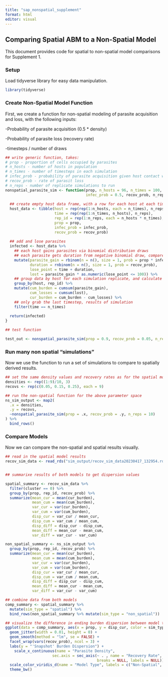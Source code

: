 ```yaml
---
title: "sap_nonspatial_supplement"
format: html
editor: visual
---
```


## Comparing Spatial ABM to a Non-Spatial Model

This document provides code for spatial to non-spatial model comparisons for Supplement 1.

### Setup

Load tidyverse library for easy data manipulation.

```r
library(tidyverse)
```

### Create Non-Spatial Model Function

First, we create a function for non-spatial modeling of parasite acquisition and loss, with the following inputs:

-Probability of parasite acquisition (0.5 \* density)

-Probability of parasite loss (recovery rate)

-timesteps / number of draws

```r
## write generic function, takes:
# prop - proportion of cells occupied by parasites
# n_hosts - number of hosts in population
# n_times - number of timesteps in each simulation
# infec_prob - probability of parasite acquisition given host contact with parasite
# recov_prob - rate of parasit loss
# n_reps - number of replicate simulations to run
nonspatial_parasite_sim <- function(prop, n_hosts = 96, n_times = 100, 
                                    infec_prob = 0.5, recov_prob, n_reps){
  
  ## create empty host data frame, with a row for each host at each timestep for each simulation replicate
  host_data <- tibble(host = rep(rep(1:n_hosts, each = n_times), n_reps),
                      time = rep(rep(1:n_times, n_hosts), n_reps),
                      rep_id = rep(1:n_reps, each = n_hosts * n_times),
                      prop = prop,
                      infec_prob = infec_prob,
                      recov_prob = recov_prob)
  
  ## add and lose parasites
  infected <- host_data %>%
    ## each host gains parasites via binomial distribution draws
    ## each parasite gets duration from negative binomial draw, compare to timesteps for time of loss
    mutate(parasite_gain = rbinom(n = n(), size = 1, prob = prop * infec_prob),
           duration = rnbinom(n = n(), size = 1, prob = recov_prob),
           lose_point = time + duration,
           lost = parasite_gain * as.numeric(lose_point <= 100)) %>%
    ## group data by host for each simulation replicate, and calculate parasite burdens
    group_by(host, rep_id) %>%
    mutate(cum_burden = cumsum(parasite_gain),
           cum_losses = cumsum(lost),
           cur_burden = cum_burden - cum_losses) %>%
    ## only grab the last timestep, results of simulation
    filter(time == n_times)
  
  return(infected)
}

## test function

test_out <- nonspatial_parasite_sim(prop = 0.9, recov_prob = 0.05, n_reps = 10)
```

### Run many non spatial "simulations"

Now we use the function to run a set of simulations to compare to spatially derived results.

```r

## set the same density values and recovery rates as for the spatial model
densities <- rep((1:9)/10, 3)
recovs <- rep(c(0.05, 0.15, 0.25), each = 9)

## run the non-spatial function for the above parameter space
ns_sim_output <- map2(
  .x = densities,
  .y = recovs,
  ~nonspatial_parasite_sim(prop = .x, recov_prob = .y, n_reps = 10)
) %>%
  bind_rows()
```

### Compare Models

Now we can compare the non-spatial and spatial results visually.

```r

## read in the spatial model results
recov_sim_data <- read_rds("sim_output/recov_sim_data20230417_132954.rds")


## summarixe results of both models to get dispersion values

spatial_summary <- recov_sim_data %>%
  filter(cluster == 0) %>%
  group_by(prop, rep_id, recov_prob) %>%
  summarize(mean_cur = mean(cur_burden),
            mean_cum = mean(cum_burden),
            var_cur = var(cur_burden),
            var_cum = var(cum_burden),
            disp_cur = var_cur / mean_cur,
            disp_cum = var_cum / mean_cum,
            disp_diff = disp_cur - disp_cum,
            mean_diff = mean_cur - mean_cum,
            var_diff = var_cur - var_cum)

non_spatial_summary <- ns_sim_output %>%
  group_by(prop, rep_id, recov_prob) %>%
  summarize(mean_cur = mean(cur_burden),
            mean_cum = mean(cum_burden),
            var_cur = var(cur_burden),
            var_cum = var(cum_burden),
            disp_cur = var_cur / mean_cur,
            disp_cum = var_cum / mean_cum,
            disp_diff = disp_cur - disp_cum,
            mean_diff = mean_cur - mean_cum,
            var_diff = var_cur - var_cum)

## combine data from both models
comp_summary <- spatial_summary %>%
  mutate(sim_type = "spatial") %>%
  bind_rows(non_spatial_summary %>% mutate(sim_type = "non_spatial"))

## visualize the difference in ending burden dispersion between model types
ggplot(data = comp_summary, aes(x = prop, y = disp_cur, color = sim_type)) +
  geom_jitter(width = 0.01, height = 0) +
  geom_smooth(method = "lm", se = FALSE) +
  facet_wrap(vars(recov_prob), ncol = 3) +
  labs(y = "'Snapshot' Burden Dispersion") +
    scale_x_continuous(name = "Parasite Density",
                     sec.axis = sec_axis(~ . , name = "Recovery Rate", 
                                         breaks = NULL, labels = NULL)) +
  scale_color_viridis_d(name = "Model Type", labels = c("Non-Spatial", "Spatial"), option = "cividis") +
  theme_bw()


```
